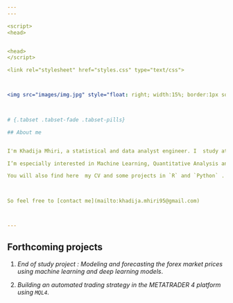 ---
---

<script>
<head>


<head>
</script>

<link rel="stylesheet" href="styles.css" type="text/css">



<img src="images/img.jpg" style="float: right; width:15%; border:1px solid; margin-right: 20px" align="left">


  
# {.tabset .tabset-fade .tabset-pills}

## About me


I'm Khadija Mhiri, a statistical and data analyst engineer. I  study at the [*Ecole Supérieure de la Statistique et de l'Analyse de l'Information*](http://www.essai.rnu.tn/accueil.htm)  several mathematical and data science courses: econometrics , time series , probability , data mining, financial engineering and Computing tools for Statistics such as `R` and `Python`. 

I’m especially interested in Machine Learning, Quantitative Analysis and Financial Markets.   For my work, I use every day `R`. I will be sharing, in this website, some `R` and `Python` codes where I show how you can use these softwares to solve Machine Learning, Quantitative Analysis and trading problems. Your feedback, comments and questions are very welcome. 

You will also find here  my CV and some projects in `R` and `Python` . 

 

So feel free to [contact me](mailto:khadija.mhiri95@gmail.com) 



---


## Forthcoming projects 

1. *End of study project : Modeling and forecasting the forex market prices using machine learning and deep learning models*.

2. *Building an automated trading strategy in the METATRADER 4 platform using `MQL4`*.









